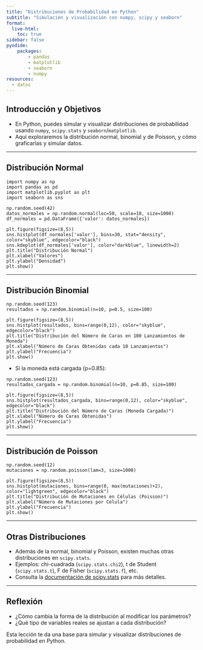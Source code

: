 ```yaml
---
title: "Distribuciones de Probabilidad en Python"
subtitle: "Simulación y visualización con numpy, scipy y seaborn"
format:
  live-html:
    toc: true
sidebar: false
pyodide: 
    packages: 
        - pandas
        - matplotlib
        - seaborn
        - numpy
resources:
  - datos
---
```


## Introducción y Objetivos

- En Python, puedes simular y visualizar distribuciones de probabilidad usando `numpy`, `scipy.stats` y `seaborn`/`matplotlib`.
- Aquí exploraremos la distribución normal, binomial y de Poisson, y cómo graficarlas y simular datos.

---

## Distribución Normal

```pyodide
import numpy as np
import pandas as pd
import matplotlib.pyplot as plt
import seaborn as sns

np.random.seed(42)
datos_normales = np.random.normal(loc=50, scale=10, size=1000)
df_normales = pd.DataFrame({'valor': datos_normales})

plt.figure(figsize=(8,5))
sns.histplot(df_normales['valor'], bins=30, stat="density", color="skyblue", edgecolor="black")
sns.kdeplot(df_normales['valor'], color="darkblue", linewidth=2)
plt.title("Distribución Normal")
plt.xlabel("Valores")
plt.ylabel("Densidad")
plt.show()
```

---

## Distribución Binomial

```pyodide
np.random.seed(123)
resultados = np.random.binomial(n=10, p=0.5, size=100)

plt.figure(figsize=(8,5))
sns.histplot(resultados, bins=range(0,12), color="skyblue", edgecolor="black")
plt.title("Distribución del Número de Caras en 100 Lanzamientos de Moneda")
plt.xlabel("Número de Caras Obtenidas cada 10 Lanzamientos")
plt.ylabel("Frecuencia")
plt.show()
```

- Si la moneda está cargada (p=0.85):

```pyodide
np.random.seed(123)
resultados_cargada = np.random.binomial(n=10, p=0.85, size=100)

plt.figure(figsize=(8,5))
sns.histplot(resultados_cargada, bins=range(0,12), color="skyblue", edgecolor="black")
plt.title("Distribución del Número de Caras (Moneda Cargada)")
plt.xlabel("Número de Caras Obtenidas")
plt.ylabel("Frecuencia")
plt.show()
```

---

## Distribución de Poisson

```pyodide
np.random.seed(12)
mutaciones = np.random.poisson(lam=3, size=1000)

plt.figure(figsize=(8,5))
sns.histplot(mutaciones, bins=range(0, max(mutaciones)+2), color="lightgreen", edgecolor="black")
plt.title("Distribución de Mutaciones en Células (Poisson)")
plt.xlabel("Número de Mutaciones por Célula")
plt.ylabel("Frecuencia")
plt.show()
```

---

## Otras Distribuciones

- Además de la normal, binomial y Poisson, existen muchas otras distribuciones en `scipy.stats`.
- Ejemplos: chi-cuadrada (`scipy.stats.chi2`), t de Student (`scipy.stats.t`), F de Fisher (`scipy.stats.f`), etc.
- Consulta la [documentación de scipy.stats](https://docs.scipy.org/doc/scipy/reference/stats.html) para más detalles.

---

## Reflexión

- ¿Cómo cambia la forma de la distribución al modificar los parámetros?
- ¿Qué tipo de variables reales se ajustan a cada distribución?

Esta lección te da una base para simular y visualizar distribuciones de probabilidad en Python.
